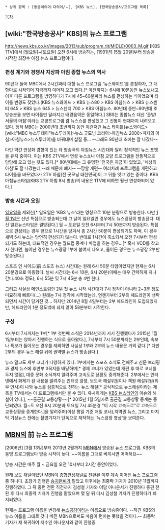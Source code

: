  * 상위 항목 : [동음이의어·다의어/ㄴ], [KBS 뉴스], [한국방송공사/프로그램 목록]


[[목차]]
== [wiki:"한국방송공사" KBS]의 뉴스 프로그램 ==
http://news.kbs.co.kr/images/2013/sub/program_tit/MIDLE/0003_M.gif
[KBS 1TV]에서 [월요일]~[토요일] 오전 6시에 방송하는, [1991년] [5월 20일]부터 방송을 시작한 최장수 아침 뉴스 프로그램이다.

=== 편성 계기와 경쟁사 지상파 아침 종합 뉴스의 역사 ===
90년대 들어 MBC에서 2시간짜리 대형 뉴스 프로그램 '뉴스와이드'를 론칭하자, 그 대항마로 시작되어 지금까지 이어져 오고 있다.[* 이전까지는 6시에 10분동안 뉴스보내고 이후 다른 프로그램을 방영하다가 7시에 45~60분짜리 뉴스를 편성하는 식이었으며 타이틀 변경도 잦았다.(KBS 뉴스와이드 > KBS 뉴스80 > KBS 아침뉴스 >  KBS 뉴스센터 645 > KBS 뉴스 645 > 뉴스센터 700 > KBS 아침뉴스. 80년대 중반~90년대 초 방송분을 보면 타이틀만 달라지고 배경음악은 동일하다.] SBS는 종합뉴스 대신 '출발! 서울의 아침'이라는 교양프로그램 겸 뉴스쇼를 편성했고 그 전통이 현재까지 내려오고 있다. 정작 MBC는 2000년대 초반까지 동안 이런저런 뉴스 타이틀(뉴스와이드>[wiki:"MBC 뉴스투데이"뉴스투데이]>뉴스 굿모닝 코리아>아침뉴스 2000>피자의 아침>아침뉴스>뉴스투데이)을 바꿔대며 삽질 중... --그래도 90년대 초에는 잘 나갔다--

다만 약간 연성화 경향이 있는 타 방송국의 아침뉴스 시간대와 달리 정석적인 뉴스 포맷을 유지 중이다. 이는 KBS 2TV에서 연성 뉴스쇼나 아침 교양 프로그램을 전통적으로 담당해 오고 있는 탓도 있다.[* 80년대에는 그 유명한 '전국은 지금'이 있었고, '세상의 아침'도 잘 나갔는데,--왜 때문에 폐지-- --망할 개편-- 여러차례 프로그램을 개편하고 타이틀을 바꾸었다가 2TV 아침(전 굿모닝 대한민국)이 그 뒤를 잇고 있는 중이다. KBS 아침뉴스타임(KBS 2TV 아침 8시 방송)의 내용은 1TV에 비하면 훨씬 연성화되어 있다.]

=== 방송 시간과 요일 ===
[[일요일]]을 제외한[* 일요일은 'KBS 뉴스'라는 명칭으로 10분 분량으로 방송한다. 다만 [[1월 1일]]은 신년 특집으로 방송되는데 그 날이 일요일인 경우에도 뉴스광장이 방송된다. 대신 일요뉴스타임은 결방된다.] 월 ~ 토요일 오전 6시부터 7시 50분까지 방송된다. 특집으로 편성되는 경우 앞으로 1시간을 당겨서 총 2시간 50분이 편성되기도 하며, 이 경우 새벽 5시 뉴스는 당연히 편성되지 않는다. 반대로 1시간이 축소되서 오전 7시부터 편성되기도 하는데, 대표적인 경우는 월드컵 중계나 파업을 하는 경우...[* 혹시 VOD를 찾고자 한다면, 늘어난 경우는 뉴스광장 1부에 붙여서 나오고, 줄어든 경우는 뉴스광장 2부만 방송된다.]

스포츠 인 사이드(前 스포츠 뉴스) 시간대는 원래 6시 50분 타임이었지만 현재는 6시 20분경으로 이동했다. 날씨 시간대는 6시 10분, 6시 20분(이때는 매우 간략하게 지나간다.40초 정도), 6시 55분 및 7시 45분 총 4번 한다.
 
그리고 사실상 메인스트림인 2부 첫 뉴스 시작 시간대가 7시 정각이 아니라 2~3분 정도 미묘하게 빠르다(...) 원래는 7시 정각에 시작했는데, 언젠가부터 2부의 헤드라인이 생략되면서 시간이 당겨진 것... 하지만 2014년 8월 4일부터는 2부 헤드라인이 도입되었지만, 헤드라인이 1분 정도밖에 되지 않아 58분부터 시작한다.

=== 구성 ===
6시부터 7시까지는 1부[* 1부 첫번째 소식은 2014년까지 서서 진행했다가 2015년 1월 1일부터는 앉아서 진행하는 식으로 돌아왔다.], 7시부터 7시 50분까지는 2부인데, 속보나 특보가 들어오는 경우를 제외하면 사실상 1부와 2부의 뉴스 내용은 거의 같다.[* 다만 2부의 경우 뉴스 해설 뒤에 권역별 뉴스가 방송된다.]

뉴스 말고도 세부 코너가 다양하게 있다. 1부에서는 스포츠 소식도 전해주고 신문 브리핑과 경제 뉴스에 후반부 3꼭지를 배당하며[* 경제 코너가 있었는데 개편 후 따로 코너를 두지 않음], 대중 문화 소식까지 알려주며 고속도로 상황도 중계해준다. 2부에서는 인터넷에서 화제가 된 내용을 알려주는 인터넷 광장, 보도국 해설위원이나 객원 해설위원(외부 인사)이 나와 뉴스를 심층적으로 전하는 뉴스 해설[* 공식적으로 뉴스해설이라는 제목을 TV에서는 이 프로그램에서만 볼 수 있다. 유사하게는 [[KBS 뉴스라인]]의 이슈와 해설이 있다.], ~~출근길 교통상황~~[* 2015년 1월 5일자로 출근길 교통상황 중계는 중단되었다. 월~토 오전 6시 20분과 토요일 7시 45분경 "이 시각 고속도로"로 고속도로 교통상황을 중계한다.]을 알려주며(이상 평일 기준 매일 코너),지역권 뉴스, 그리고 마지막 기상뉴스 전에는 촬영기자가 단독으로 제작하는 '뉴스광장 영상'을 보여준다.

== [[MBN]]의 前 뉴스 프로그램 ==
[2006년] [3월 13일]부터 2013년 2월까지 [[MBN]]에서 방송된 뉴스 프로그램. KBS의 동명 프로그램보다 방송 시작이 늦다. ~~이름을 그대로 베끼시면 어떡해요~~

방송 시간은 매주 월 ~ 금요일 오전 10시부터 2시간 동안이었다.

원래 보도 채널이었던 MBN이 [[종합편성채널]]로 전환된 이후 계속 이어진 뉴스 프로그램 중 하나다. 초창기 진행은 [[송지헌]]씨가 맡았고 이후에는 최중락 기자가 2010년 11월까지 진행하였다. 그 뒤 종편 전환 직전까지 김성철 기자와 이담 아나운서가 진행하다 종편 전환 후 다시 최중락 기자가 진행을 맡았으며 몇 달 뒤 다시 김성철 기자가 진행하다가 폐지되었다.

현재는 프로그램 이름을 변경해 [[뉴스공감]]이라는 이름으로 방송중이다. --하긴 KBS의 뉴스 이름을 그대로 갖다 베낀 MBN으로써도 마음이 편치는 못했을 것이다.-- 최중락 기자가 재 복귀하여 지수인 아나운서와 같이 진행중.
